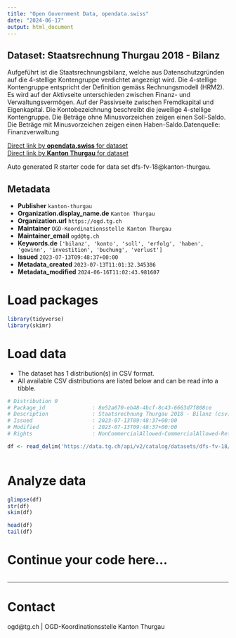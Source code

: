 ```yaml
---
title: "Open Government Data, opendata.swiss"
date: "2024-06-17"
output: html_document
---
```


## Dataset: Staatsrechnung Thurgau 2018 - Bilanz

Aufgeführt ist die Staatsrechnungsbilanz, welche aus Datenschutzgründen auf die 4-stellige Kontengruppe verdichtet angezeigt wird. Die 4-stellige Kontengruppe entspricht der Definition gemäss Rechnungsmodell (HRM2). Es wird auf der Aktivseite unterschieden zwischen Finanz- und Verwaltungsvermögen. Auf der Passivseite zwischen Fremdkapital und Eigenkapital. Die Kontobezeichnung beschreibt die jeweilige 4-stellige Kontengruppe. Die Beträge ohne Minusvorzeichen zeigen einen Soll-Saldo. Die Beträge mit Minusvorzeichen zeigen einen Haben-Saldo.Datenquelle: Finanzverwaltung

[Direct link by **opendata.swiss** for dataset](https://opendata.swiss/de/dataset/staatsrechnung-thurgau-2018-bilanz)<br>
[Direct link by **Kanton Thurgau** for dataset](https://data.tg.ch/explore/dataset/dfs-fv-18/)

Auto generated R starter code for data set dfs-fv-18@kanton-thurgau.

## Metadata

- **Publisher** `kanton-thurgau`
- **Organization.display_name.de** `Kanton Thurgau`
- **Organization.url** `https://ogd.tg.ch`
- **Maintainer** `OGD-Koordinationsstelle Kanton Thurgau`
- **Maintainer_email** `ogd@tg.ch`
- **Keywords.de** `['bilanz', 'konto', 'soll', 'erfolg', 'haben', 'gewinn', 'investition', 'buchung', 'verlust']`
- **Issued** `2023-07-13T09:48:37+00:00`
- **Metadata_created** `2023-07-13T11:01:32.345386`
- **Metadata_modified** `2024-06-16T11:02:43.981607`


# Load packages

```r

library(tidyverse)
library(skimr)

```

# Load data

-   The dataset has 1 distribution(s) in CSV format.
-   All available CSV distributions are listed below and can be read into a tibble.

```r

# Distribution 0
# Package_id               : 8e52a670-eb48-4bcf-8c43-6663d7f808ce
# Description              : Staatsrechnung Thurgau 2018 - Bilanz (csv)
# Issued                   : 2023-07-13T09:48:37+00:00
# Modified                 : 2023-07-13T09:48:37+00:00
# Rights                   : NonCommercialAllowed-CommercialAllowed-ReferenceRequired

df <- read_delim('https://data.tg.ch/api/v2/catalog/datasets/dfs-fv-18/exports/csv')



```

# Analyze data

```r

glimpse(df)
str(df)
skim(df)

head(df)
tail(df)

```

# Continue your code here...

```r

```

------------------------------------------------------------------------

# Contact

ogd@tg.ch | OGD-Koordinationsstelle Kanton Thurgau
